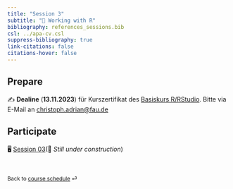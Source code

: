 ```yaml
---
title: "Session 3"
subtitle: "🔨 Working with R"
bibliography: references_sessions.bib
csl: ../apa-cv.csl 
suppress-bibliography: true
link-citations: false
citations-hover: false
---
```


## Prepare

✍️ **Dealine** (**13.11.2023**) für Kurszertifikat des [Basiskurs R/RStudio](https://www.studon.fau.de/studon/goto.php?target=crs_3235361_join). Bitte via E-Mail an [christoph.adrian\@fau.de](mailto:christoph.adrian@fau.de?subject=DBD%20R-Kurszertifikat) 



## Participate

🖥️ [Session 03](/slides/slides-03.html)(🚧 *Still under construction*)

<br>

::: {style="font-size: 0.875em;"}
Back to [course schedule](/index.html "Course schedule") ⏎
:::